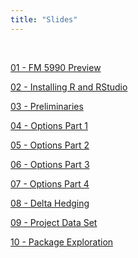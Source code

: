 ```yaml
---
title: "Slides"
---
```


&nbsp;


[01 - FM 5990 Preview](slides/slides_01_fm_5990_preview.pdf)

[02 - Installing R and RStudio](slides/slides_02_installing_r_and_rstudio.pdf)

[03 - Preliminaries](slides/slides_03_preliminaries.pdf)

[04 - Options Part 1](slides/slides_04_options_1.pdf)

[05 - Options Part 2](slides/slides_05_options_2.pdf)

[06 - Options Part 3](slides/slides_06_options_3.pdf)

[07 - Options Part 4](slides/slides_07_options_4.pdf)

[08 - Delta Hedging](slides/slides_08_delta_hedging.pdf)

[09 - Project Data Set](slides/slides_09_fall_2018_data_set.pdf)

[10 - Package Exploration](slides/slides_10_package_exploration.pdf)



